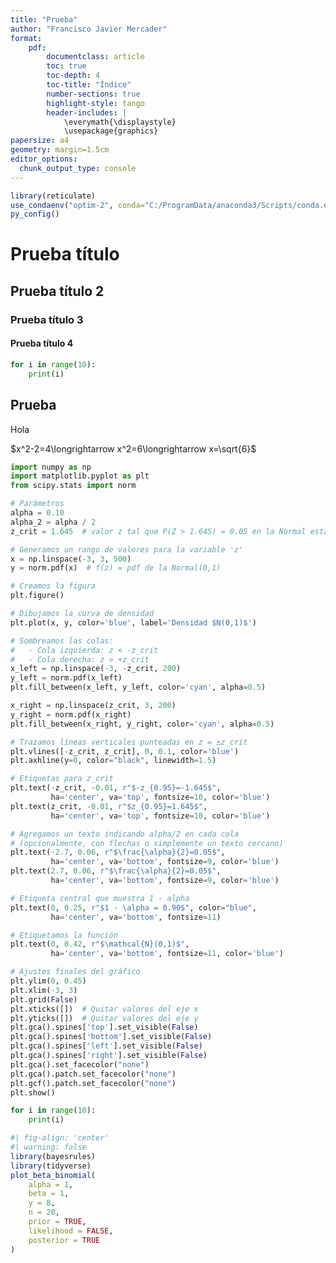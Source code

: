 ```yaml
---
title: "Prueba"
author: "Francisco Javier Mercader"
format: 
    pdf: 
        documentclass: article
        toc: true
        toc-depth: 4
        toc-title: "Índice"
        number-sections: true
        highlight-style: tango
        header-includes: |
            \everymath{\displaystyle}
            \usepackage{graphics}
papersize: a4
geometry: margin=1.5cm
editor_options: 
  chunk_output_type: console
---
```

```r
library(reticulate)
use_condaenv("optim-2", conda="C:/ProgramData/anaconda3/Scripts/conda.exe", required = TRUE)
py_config()
```
\newpage

# Prueba título

## Prueba título 2

### Prueba título 3

#### Prueba título 4

```python
for i in range(10):
    print(i)
```

::: callout-important
## Prueba

Hola
:::

$x^2-2=4\longrightarrow x^2=6\longrightarrow x=\sqrt{6}$

```python
import numpy as np
import matplotlib.pyplot as plt
from scipy.stats import norm

# Parámetros
alpha = 0.10
alpha_2 = alpha / 2
z_crit = 1.645  # valor z tal que P(Z > 1.645) = 0.05 en la Normal estándar

# Generamos un rango de valores para la variable 'z'
x = np.linspace(-3, 3, 500)
y = norm.pdf(x)  # f(z) = pdf de la Normal(0,1)

# Creamos la figura
plt.figure()

# Dibujamos la curva de densidad
plt.plot(x, y, color='blue', label='Densidad $N(0,1)$')

# Sombreamos las colas:
#   - Cola izquierda: z < -z_crit
#   - Cola derecha: z > +z_crit
x_left = np.linspace(-3, -z_crit, 200)
y_left = norm.pdf(x_left)
plt.fill_between(x_left, y_left, color='cyan', alpha=0.5)

x_right = np.linspace(z_crit, 3, 200)
y_right = norm.pdf(x_right)
plt.fill_between(x_right, y_right, color='cyan', alpha=0.5)

# Trazamos líneas verticales punteadas en z = ±z_crit
plt.vlines([-z_crit, z_crit], 0, 0.1, color='blue')
plt.axhline(y=0, color="black", linewidth=1.5)

# Etiquetas para z_crit
plt.text(-z_crit, -0.01, r"$-z_{0.95}=-1.645$", 
         ha='center', va='top', fontsize=10, color='blue')
plt.text(z_crit, -0.01, r"$z_{0.95}=1.645$", 
         ha='center', va='top', fontsize=10, color='blue')

# Agregamos un texto indicando alpha/2 en cada cola
# (opcionalmente, con flechas o simplemente un texto cercano)
plt.text(-2.7, 0.06, r"$\frac{\alpha}{2}=0.05$", 
         ha='center', va='bottom', fontsize=9, color='blue')
plt.text(2.7, 0.06, r"$\frac{\alpha}{2}=0.05$", 
         ha='center', va='bottom', fontsize=9, color='blue')

# Etiqueta central que muestra 1 - alpha
plt.text(0, 0.25, r"$1 - \alpha = 0.90$", color="blue", 
         ha='center', va='bottom', fontsize=11)

# Etiquetamos la función
plt.text(0, 0.42, r"$\mathcal{N}(0,1)$",
         ha='center', va='bottom', fontsize=11, color='blue')

# Ajustes finales del gráfico
plt.ylim(0, 0.45)
plt.xlim(-3, 3)
plt.grid(False)
plt.xticks([])  # Quitar valores del eje x
plt.yticks([])  # Quitar valores del eje y
plt.gca().spines['top'].set_visible(False)
plt.gca().spines['bottom'].set_visible(False)
plt.gca().spines['left'].set_visible(False)
plt.gca().spines['right'].set_visible(False)
plt.gca().set_facecolor("none")
plt.gca().patch.set_facecolor("none")
plt.gcf().patch.set_facecolor("none")
plt.show()
```

```python
for i in range(10):
    print(i)
```

```r
#| fig-align: 'center'
#| warning: false
library(bayesrules)
library(tidyverse)
plot_beta_binomial(
    alpha = 1,
    beta = 1,
    y = 8,
    n = 20,
    prior = TRUE,
    likelihood = FALSE,
    posterior = TRUE
)
```
